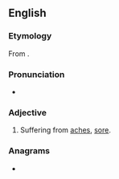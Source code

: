 ==English==

===Etymology===
From {{suffix|en|ache|y}}.

===Pronunciation===
* {{IPA|/eɪ.ki/|lang=en}}

===Adjective===
{{en-adj|er}}

# Suffering from [[ache]]s, [[sore]].

===Anagrams===
* {{anagrams|en|a=achy|Chay|chay}}